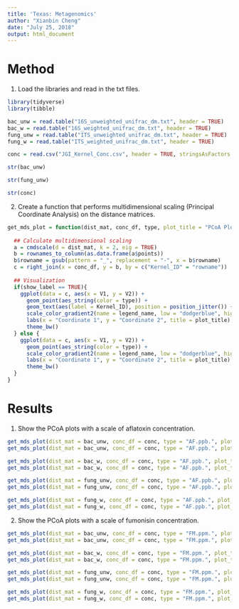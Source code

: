 ```yaml
---
title: 'Texas: Metagenomics'
author: "Xianbin Cheng"
date: "July 25, 2018"
output: html_document
---
```


# Method #

1. Load the libraries and read in the txt files.

```r
library(tidyverse)
library(tibble)
```

```r
bac_unw = read.table("16S_unweighted_unifrac_dm.txt", header = TRUE)
bac_w = read.table("16S_weighted_unifrac_dm.txt", header = TRUE)
fung_unw = read.table("ITS_unweighted_unifrac_dm.txt", header = TRUE)
fung_w = read.table("ITS_weighted_unifrac_dm.txt", header = TRUE)

conc = read.csv("JGI_Kernel_Conc.csv", header = TRUE, stringsAsFactors = FALSE)
```

```r
str(bac_unw)

str(fung_unw)

str(conc)
```

2. Create a function that performs multidimensional scaling (Principal Coordinate Analysis) on the distance matrices.

```r
get_mds_plot = function(dist_mat, conc_df, type, plot_title = "PCoA Plot", show_label = TRUE, legend_name){
  
  ## Calculate multidimensional scaling
  a = cmdscale(d = dist_mat, k = 2, eig = TRUE)
  b = rownames_to_column(as.data.frame(a$points))
  b$rowname = gsub(pattern = "_", replacement = "-", x = b$rowname)
  c = right_join(x = conc_df, y = b, by = c("Kernel_ID" = "rowname"))
  
  ## Visualization
  if(show_label == TRUE){
    ggplot(data = c, aes(x = V1, y = V2)) +
      geom_point(aes_string(color = type)) +
      geom_text(aes(label = Kernel_ID), position = position_jitter()) +
      scale_color_gradient2(name = legend_name, low = "dodgerblue", high = "red") +
      labs(x = "Coordinate 1", y = "Coordinate 2", title = plot_title) +
      theme_bw()
  } else {
    ggplot(data = c, aes(x = V1, y = V2)) +
      geom_point(aes_string(color = type)) +
      scale_color_gradient2(name = legend_name, low = "dodgerblue", high = "red") +
      labs(x = "Coordinate 1", y = "Coordinate 2", title = plot_title) +
      theme_bw()
  }
}

```

# Results #

1. Show the PCoA plots with a scale of aflatoxin concentration.

```r
get_mds_plot(dist_mat = bac_unw, conc_df = conc, type = "AF.ppb.", plot_title = "16S Unweighted Unifrac DM",show_label = FALSE, legend_name = "Aflatoxin (ppb)")
get_mds_plot(dist_mat = bac_unw, conc_df = conc, type = "AF.ppb.", plot_title = "16S Unweighted Unifrac DM",show_label = TRUE, legend_name = "Aflatoxin (ppb)")
```

```r
get_mds_plot(dist_mat = bac_w, conc_df = conc, type = "AF.ppb.", plot_title = "16S Weighted Unifrac DM",show_label = FALSE, legend_name = "Aflatoxin (ppb)")
get_mds_plot(dist_mat = bac_w, conc_df = conc, type = "AF.ppb.", plot_title = "16S Weighted Unifrac DM",show_label = TRUE, legend_name = "Aflatoxin (ppb)")
```

```r
get_mds_plot(dist_mat = fung_unw, conc_df = conc, type = "AF.ppb.", plot_title = "ITS Unweighted Unifrac DM",show_label = FALSE, legend_name = "Aflatoxin (ppb)")
get_mds_plot(dist_mat = fung_unw, conc_df = conc, type = "AF.ppb.", plot_title = "ITS Unweighted Unifrac DM",show_label = TRUE, legend_name = "Aflatoxin (ppb)")
```

```r
get_mds_plot(dist_mat = fung_w, conc_df = conc, type = "AF.ppb.", plot_title = "ITS Weighted Unifrac DM",show_label = FALSE, legend_name = "Aflatoxin (ppb)")
get_mds_plot(dist_mat = fung_w, conc_df = conc, type = "AF.ppb.", plot_title = "ITS Weighted Unifrac DM",show_label = TRUE, legend_name = "Aflatoxin (ppb)")
```

2. Show the PCoA plots with a scale of fumonisin concentration. 

```r
get_mds_plot(dist_mat = bac_unw, conc_df = conc, type = "FM.ppm.", plot_title = "16S Unweighted Unifrac DM",show_label = FALSE, legend_name = "Fumonisin (ppm)")
get_mds_plot(dist_mat = bac_unw, conc_df = conc, type = "FM.ppm.", plot_title = "16S Unweighted Unifrac DM",show_label = TRUE, legend_name = "Fumonisin (ppm)")
```

```r
get_mds_plot(dist_mat = bac_w, conc_df = conc, type = "FM.ppm.", plot_title = "16S Weighted Unifrac DM",show_label = FALSE, legend_name = "Fumonisin (ppm)")
get_mds_plot(dist_mat = bac_w, conc_df = conc, type = "FM.ppm.", plot_title = "16S Weighted Unifrac DM",show_label = TRUE, legend_name = "Fumonisin (ppm)")
```

```r
get_mds_plot(dist_mat = fung_unw, conc_df = conc, type = "FM.ppm.", plot_title = "ITS Unweighted Unifrac DM",show_label = FALSE, legend_name = "Fumonisin (ppm)")
get_mds_plot(dist_mat = fung_unw, conc_df = conc, type = "FM.ppm.", plot_title = "ITS Unweighted Unifrac DM",show_label = TRUE, legend_name = "Fumonisin (ppm)")
```
```r
get_mds_plot(dist_mat = fung_w, conc_df = conc, type = "FM.ppm.", plot_title = "ITS Weighted Unifrac DM",show_label = FALSE, legend_name = "Fumonisin (ppm)")
get_mds_plot(dist_mat = fung_w, conc_df = conc, type = "FM.ppm.", plot_title = "ITS Weighted Unifrac DM",show_label = TRUE, legend_name = "Fumonisin (ppm)")
```

